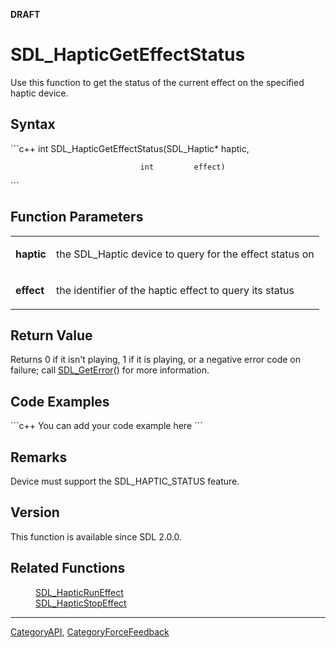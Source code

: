 '''DRAFT'''

= SDL_HapticGetEffectStatus =
Use this function to get the status of the current effect on the specified haptic device.


== Syntax ==
```c++
int SDL_HapticGetEffectStatus(SDL_Haptic* haptic,
                              int         effect)
```

== Function Parameters ==
{|
|'''haptic'''
|the SDL_Haptic device to query for the effect status on
|-
|'''effect'''
|the <!-- ID --> identifier of the haptic effect to query its status
|}

== Return Value ==
Returns 0 if it isn't playing, 1 if it is playing, or a negative error code on failure; call [[SDL_GetError]]() for more information.

== Code Examples ==
```c++
You can add your code example here
```

== Remarks ==
Device must support the SDL_HAPTIC_STATUS feature.

== Version ==
This function is available since SDL 2.0.0.

== Related Functions ==
:[[SDL_HapticRunEffect]]
:[[SDL_HapticStopEffect]]

----
[[CategoryAPI]], [[CategoryForceFeedback]]
